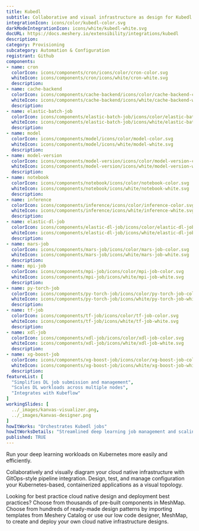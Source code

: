 ```yaml
---
title: Kubedl
subtitle: Collaborative and visual infrastructure as design for Kubedl
integrationIcon: icons/color/kubedl-color.svg
darkModeIntegrationIcon: icons/white/kubedl-white.svg
docURL: https://docs.meshery.io/extensibility/integrations/kubedl
description: 
category: Provisioning
subcategory: Automation & Configuration
registrant: Github
components: 
- name: cron
  colorIcon: icons/components/cron/icons/color/cron-color.svg
  whiteIcon: icons/components/cron/icons/white/cron-white.svg
  description: 
- name: cache-backend
  colorIcon: icons/components/cache-backend/icons/color/cache-backend-color.svg
  whiteIcon: icons/components/cache-backend/icons/white/cache-backend-white.svg
  description: 
- name: elastic-batch-job
  colorIcon: icons/components/elastic-batch-job/icons/color/elastic-batch-job-color.svg
  whiteIcon: icons/components/elastic-batch-job/icons/white/elastic-batch-job-white.svg
  description: 
- name: model
  colorIcon: icons/components/model/icons/color/model-color.svg
  whiteIcon: icons/components/model/icons/white/model-white.svg
  description: 
- name: model-version
  colorIcon: icons/components/model-version/icons/color/model-version-color.svg
  whiteIcon: icons/components/model-version/icons/white/model-version-white.svg
  description: 
- name: notebook
  colorIcon: icons/components/notebook/icons/color/notebook-color.svg
  whiteIcon: icons/components/notebook/icons/white/notebook-white.svg
  description: 
- name: inference
  colorIcon: icons/components/inference/icons/color/inference-color.svg
  whiteIcon: icons/components/inference/icons/white/inference-white.svg
  description: 
- name: elastic-dl-job
  colorIcon: icons/components/elastic-dl-job/icons/color/elastic-dl-job-color.svg
  whiteIcon: icons/components/elastic-dl-job/icons/white/elastic-dl-job-white.svg
  description: 
- name: mars-job
  colorIcon: icons/components/mars-job/icons/color/mars-job-color.svg
  whiteIcon: icons/components/mars-job/icons/white/mars-job-white.svg
  description: 
- name: mpi-job
  colorIcon: icons/components/mpi-job/icons/color/mpi-job-color.svg
  whiteIcon: icons/components/mpi-job/icons/white/mpi-job-white.svg
  description: 
- name: py-torch-job
  colorIcon: icons/components/py-torch-job/icons/color/py-torch-job-color.svg
  whiteIcon: icons/components/py-torch-job/icons/white/py-torch-job-white.svg
  description: 
- name: tf-job
  colorIcon: icons/components/tf-job/icons/color/tf-job-color.svg
  whiteIcon: icons/components/tf-job/icons/white/tf-job-white.svg
  description: 
- name: xdl-job
  colorIcon: icons/components/xdl-job/icons/color/xdl-job-color.svg
  whiteIcon: icons/components/xdl-job/icons/white/xdl-job-white.svg
  description: 
- name: xg-boost-job
  colorIcon: icons/components/xg-boost-job/icons/color/xg-boost-job-color.svg
  whiteIcon: icons/components/xg-boost-job/icons/white/xg-boost-job-white.svg
  description: 
featureList: [
  "Simplifies DL job submission and management",
  "Scales DL workloads across multiple nodes",
  "Integrates with Kubeflow"
]
workingSlides: [
  ../_images/kanvas-visualizer.png,
  ../_images/kanvas-designer.png
]
howItWorks: "Orchestrates Kubedl jobs"
howItWorksDetails: "Streamlined deep learning job management and scaling on Kubernetes"
published: TRUE
---
```

<p>
Run your deep learning workloads on Kubernetes more easily and efficiently.
</p>
<p>
    Collaboratively and visually diagram your cloud native infrastructure with GitOps-style pipeline integration. Design, test, and manage configuration your Kubernetes-based, containerized applications as a visual topology.
</p>
<p>
    Looking for best practice cloud native design and deployment best practices? Choose from thousands of pre-built components in MeshMap. Choose from hundreds of ready-made design patterns by importing templates from Meshery Catalog or use our low code designer, MeshMap, to create and deploy your own cloud native infrastructure designs.
</p>
